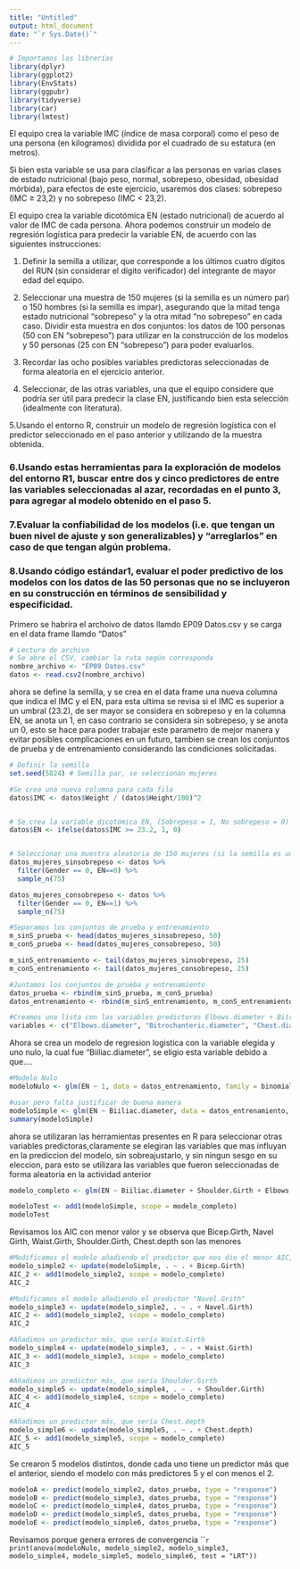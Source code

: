 ```yaml
---
title: "Untitled"
output: html_document
date: "`r Sys.Date()`"
---
```




```r
# Importamos las librerías
library(dplyr)
library(ggplot2)
library(EnvStats)
library(ggpubr)
library(tidyverse)
library(car)
library(lmtest)
```



  El equipo crea la variable IMC (índice de masa corporal) como el peso de una persona (en kilogramos) dividida por el cuadrado de su estatura (en metros).
  
Si bien esta variable se usa para clasificar a las personas en varias clases de estado nutricional (bajo peso, normal, sobrepeso, obesidad, obesidad mórbida), para efectos de este ejercicio, usaremos dos clases: sobrepeso (IMC ≥ 23,2) y no sobrepeso (IMC < 23,2).

El equipo crea la variable dicotómica EN (estado nutricional) de acuerdo al valor de IMC de cada persona.
Ahora podemos construir un modelo de regresión logística para predecir la variable EN, de acuerdo con las siguientes instrucciones:

 1. Definir la semilla a utilizar, que corresponde a los últimos cuatro dígitos del RUN (sin considerar el dígito verificador) del integrante de mayor edad del equipo. 

 2. Seleccionar una muestra de 150 mujeres (si la semilla es un número par) o 150 hombres (si la semilla es impar), asegurando que la mitad tenga estado nutricional “sobrepeso” y la otra mitad “no sobrepeso” en cada caso. Dividir esta muestra en dos conjuntos: los datos de 100 personas (50 con EN “sobrepeso”) para utilizar en la construcción de los modelos y 50 personas (25 con EN “sobrepeso”) para poder evaluarlos.

 3. Recordar las ocho posibles variables predictoras seleccionadas de forma aleatoria en el ejercicio anterior.

4. Seleccionar, de las otras variables, una que el equipo considere que podría ser útil para predecir la clase EN, justificando bien esta selección (idealmente con literatura).

5.Usando el entorno R, construir un modelo de regresión logística con el predictor seleccionado en el paso anterior y utilizando de la muestra obtenida.

### 6.Usando estas herramientas para la exploración de modelos del entorno R1, buscar entre dos y cinco predictores de entre las variables seleccionadas al azar, recordadas en el punto 3, para agregar al modelo obtenido en el paso 5.

### 7.Evaluar la confiabilidad de los modelos (i.e. que tengan un buen nivel de ajuste y son generalizables) y “arreglarlos” en caso de que tengan algún problema.

### 8.Usando código estándar1, evaluar el poder predictivo de los modelos con los datos de las 50 personas que no se incluyeron en su construcción en términos de sensibilidad y especificidad.


Primero se habrira el archoivo de datos llamdo EP09 Datos.csv y se carga en el data frame llamdo "Datos"

```r
# Lectura de archivo
# Se abre el CSV, cambiar la ruta según corresponda
nombre_archivo <- "EP09 Datos.csv"
datos <- read.csv2(nombre_archivo)

```


ahora se define la semilla, y se crea en el data frame una nueva columna que indica el IMC y el EN, para esta ultima se revisa si el IMC es superior a un umbral (23.2), de ser mayor se considera en sobrepeso y en la columna EN, se anota un 1, en caso contrario se considera sin sobrepeso, y se anota un 0, esto se hace para poder trabajar este parametro de mejor manera y evitar posibles complicaciones en un futuro, tambien se crean los conjuntos de prueba y de entrenamiento considerando las condiciones solicitadas.

```r
# Definir la semilla
set.seed(5824) # Semilla par, se seleccionan mujeres

#Se crea una nueva columna para cada fila
datos$IMC <- datos$Weight / (datos$Height/100)^2


# Se crea la variable dicotómica EN, (Sobrepeso = 1, No sobrepeso = 0)
datos$EN <- ifelse(datos$IMC >= 23.2, 1, 0)


# Seleccionar una muestra aleatoria de 150 mujeres (si la semilla es un número par)
datos_mujeres_sinsobrepeso <- datos %>%
  filter(Gender == 0, EN==0) %>%
  sample_n(75)

datos_mujeres_consobrepeso <- datos %>%
  filter(Gender == 0, EN==1) %>%
  sample_n(75)

#Separamos los conjuntos de prueba y entrenamiento
m_sinS_prueba <- head(datos_mujeres_sinsobrepeso, 50)
m_conS_prueba <- head(datos_mujeres_consobrepeso, 50)

m_sinS_entrenamiento <- tail(datos_mujeres_sinsobrepeso, 25)
m_conS_entrenamiento <- tail(datos_mujeres_consobrepeso, 25)

#Juntamos los conjuntos de prueba y entrenamiento
datos_prueba <- rbind(m_sinS_prueba, m_conS_prueba)
datos_entrenamiento <- rbind(m_sinS_entrenamiento, m_conS_entrenamiento)

#Creamos una lista con las variables predictoras Elbows.diameter + Bitrochanteric.diameter + Chest.diameter + Waist.Girth + Bicep.Girth + Chest.depth + Calf.Maximum.Girth + Navel.Girth
variables <- c("Elbows.diameter", "Bitrochanteric.diameter", "Chest.diameter", "Waist.Girth", "Bicep.Girth", "Chest.depth", "Calf.Maximum.Girth", "Navel.Girth")

```

Ahora se crea un modelo de regresion logistica con la variable elegida y uno nulo, la cual fue "Biiliac.diameter", se eligio esta variable debido a que....
```r
#Modelo Nulo
modeloNulo <- glm(EN ~ 1, data = datos_entrenamiento, family = binomial)

#usar pero falta justificar de buena manera
modeloSimple <- glm(EN ~ Biiliac.diameter, data = datos_entrenamiento, family = binomial)
summary(modeloSimple)
```

ahora se utilizaran las herramientas presentes en R para seleccionar otras variables predictoras,claramente se elegiran las variables que mas influyan en la prediccion del modelo, sin sobreajustarlo, y sin ningun sesgo en su eleccion, para esto se utilizara las variables que fueron seleccionadas de forma aleatoria en la actividad anterior



```r
modelo_completo <- glm(EN ~ Biiliac.diameter + Shoulder.Girth + Elbows.diameter + Bitrochanteric.diameter + Chest.diameter + Waist.Girth + Bicep.Girth + Chest.depth + Calf.Maximum.Girth + Navel.Girth, data = datos_entrenamiento, family = binomial)

modeloTest <- add1(modeloSimple, scope = modelo_completo)
modeloTest

```
Revisamos los AIC con menor valor y se observa que Bicep.Girth, Navel Girth, Waist.Girth, Shoulder.Girth, Chest.depth son las menores

```r
#Modificamos el modelo añadiendo el predictor que nos dio el menor AIC, "Bicep.Girth"
modelo_simple2 <- update(modeloSimple, . ~ . + Bicep.Girth)
AIC_2 <- add1(modelo_simple2, scope = modelo_completo)
AIC_2
```

```r
#Modificamos el modelo añadiendo el predictor "Navel.Grith"
modelo_simple3 <- update(modelo_simple2, . ~ . + Navel.Girth)
AIC_2 <- add1(modelo_simple2, scope = modelo_completo)
AIC_2
```

```r
#Añadimos un predictor más, que sería Waist.Girth
modelo_simple4 <- update(modelo_simple3, . ~ . + Waist.Girth)
AIC_3 <- add1(modelo_simple3, scope = modelo_completo)
AIC_3
```

```r
#Añadimos un predictor más, que sería Shoulder.Girth
modelo_simple5 <- update(modelo_simple4, . ~ . + Shoulder.Girth)
AIC_4 <- add1(modelo_simple4, scope = modelo_completo)
AIC_4

```

```r
#Añadimos un predictor más, que sería Chest.depth
modelo_simple6 <- update(modelo_simple5, . ~ . + Chest.depth)
AIC_5 <- add1(modelo_simple5, scope = modelo_completo)
AIC_5
```

Se crearon 5 modelos distintos, donde cada uno tiene un predictor más que el anterior, siendo el modelo con más predictores 5 y el con menos el 2. 


```r
modeloA <- predict(modelo_simple2, datos_prueba, type = "response")
modeloB <- predict(modelo_simple3, datos_prueba, type = "response")
modeloC <- predict(modelo_simple4, datos_prueba, type = "response")
modeloD <- predict(modelo_simple5, datos_prueba, type = "response")
modeloE <- predict(modelo_simple6, datos_prueba, type = "response")
```

Revisamos porque genera errores de convergencia
```r
print(anova(modeloNulo, modelo_simple2, modelo_simple3, modelo_simple4, modelo_simple5, modelo_simple6, test = "LRT"))
`